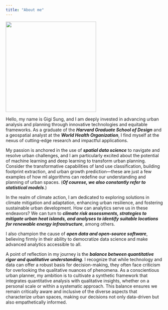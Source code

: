 ```yaml
---
title: "About me"
---
```


<!-- Use a grid -->
::: {.grid}

<!-- Left column has a width of 4/12 and shows a picture of me -->
::: {.g-col-4}
![](images/gigi.jpg){width=3in}
:::

<!-- Text gets a column with width 8/12 -->
::: {.g-col-8}

Hello, my name is Gigi Sung, and I am deeply invested in advancing urban analysis and planning through innovative technologies and equitable frameworks. As a graduate of the ***Harvard Graduate School of Design*** and a geospatial analyst at the ***World Health Organization***, I find myself at the nexus of cutting-edge research and impactful applications.

My passion is anchored in the use of ***spatial data science*** to navigate and resolve urban challenges, and I am particularly excited about the potential of machine learning and deep learning to transform urban planning. Consider the transformative capabilities of land use classification, building footprint extraction, and urban growth prediction—these are just a few examples of how ml algorithms can redefine our understanding and planning of urban spaces. (***Of courese, we also constantly refer to statistical models***.)

In the realm of climate action, I am dedicated to exploring solutions in climate mitigation and adaptation, enhancing urban resilience, and fostering sustainable urban development. How can analytics serve us in these endeavors? We can turn to ***climate risk assessments, strategies to mitigate urban heat islands, and analyses to identify suitable locations for renewable energy infrastructure***, among others.

I also champion the cause of ***open data and open-source software***, believing firmly in their ability to democratize data science and make advanced analytics accessible to all.

A point of reflection in my journey is the ***balance between quantitative rigor and qualitative understanding***. I recognize that while technology and data can offer a robust basis for decision-making, they often face criticism for overlooking the qualitative nuances of phenomena. As a conscientious urban planner, my ambition is to cultivate a synthetic framework that integrates quantitative analysis with qualitative insights, whether on a personal scale or within a systematic approach. This balance ensures we remain critically aware and inclusive of the diverse aspects that characterize urban spaces, making our decisions not only data-driven but also empathetically informed.
::: 

:::



